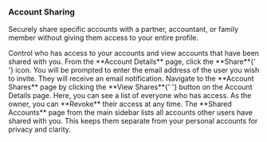 <a id='accounts-sharing'></a>
### <Icon name='share2' /> Account Sharing

Securely share specific accounts with a partner, accountant, or family member without giving them access to your entire profile.

<FeatureLink href='/shared-accounts' title='Manage Your Shared Accounts' icon='users2'>
  Control who has access to your accounts and view accounts that have been shared with you.
</FeatureLink>

<Step number={1} title='Sharing an Account'>
  From the **Account Details** page, click the **Share**{' '}
  <Icon name='share' className='inline h-4 w-4' /> icon. You will be prompted to enter the email
  address of the user you wish to invite. They will receive an email notification.
</Step>

<Step number={2} title='Managing Access'>
  Navigate to the **Account Shares** page by clicking the **View Shares**{' '}
  <Icon name='groups' className='inline h-4 w-4' /> button on the Account Details page. Here, you
  can see a list of everyone who has access. As the owner, you can **Revoke** their access at any
  time.
</Step>

<Step number={3} title="Viewing 'Shared With Me' Accounts">
  The **Shared Accounts** page from the main sidebar lists all accounts other users have shared with
  you. This keeps them separate from your personal accounts for privacy and clarity.
</Step>

